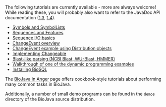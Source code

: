 The following tutorials are currently available - more are always welcome! While reading these, you will probably also want to refer to the JavaDoc API documentation ([http://www.biojava.org/docs/api/index.html 1.3], [http://www.biojava.org/docs/api14/index.html 1.4]).

* [[BioJava:Tutorial:Symbols and SymbolLists|Symbols and SymbolLists]]
* [[BioJava:Tutorial:Sequences and Features|Sequences and Features]] 
* [[BioJava:Tutorial:Sequence IO basics|Sequence I/O basics]] 
* [[BioJava:Tutorial:ChangeEvent overview|ChangeEvent overview]] 
* [[BioJava:Tutorial:ChangeEvent example using Distribution objects|ChangeEvent example using Distribution objects]] 
* [[BioJava:Tutorial:Implementing Changeable|Implementing Changeable]]
* [[BioJava:Tutorial:Blast-like parsing| Blast-like parsing (NCBI Blast, WU-Blast, HMMER)]]
* [[BioJava:Tutorial:Dynamic programming examples|Walkthrough of one of the dynamic programming examples]] 
* [[BioJava:Tutorial:Installing BioSQL|Installing BioSQL]] 

The [[BioJava:Cookbook|BioJava in Anger]] page offers cookbook-style tutorials about performing many common tasks in BioJava. 

Additionally, a number of small demo programs can be found in the <code>demos</code> directory of the BioJava source distribution.